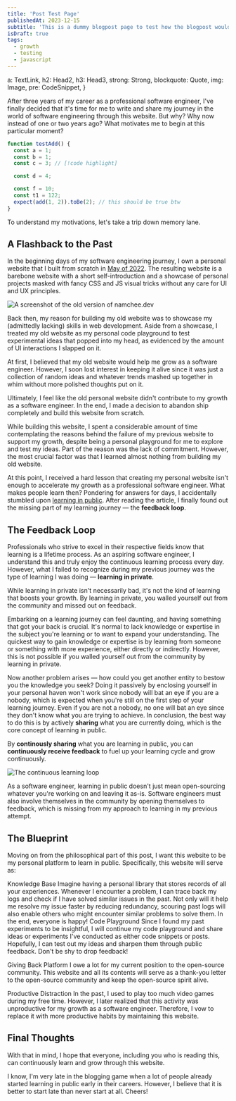 ```yaml
---
title: 'Post Test Page'
publishedAt: 2023-12-15
subtitle: 'This is a dummy blogpost page to test how the blogpost would look'
isDraft: true
tags:
  - growth
  - testing
  - javascript
---
```







  a: TextLink,
  h2: Head2,
  h3: Head3,
  strong: Strong,
  blockquote: Quote,
  img: Image,
  pre: CodeSnippet,
}

After three years of my career as a professional software engineer, I've finally decided that it's time for me to write
and share my journey in the world of software engineering through this website. But why? Why now instead of one or two years ago?
What motivates me to begin at this particular moment?

```ts title=A simple unit test. Surely nothing goes wrong right? 🙃, copyable
function testAdd() {
  const a = 1;
  const b = 1;
  const c = 3; // [!code highlight]

  const d = 4;

  const f = 10;
  const t1 = 122;
  expect(add(1, 2)).toBe(2); // this should be true btw
}
```

To understand my motivations, let's take a trip down memory lane.

## A Flashback to the Past

In the beginning days of my software engineering journey, I own a personal website that I built from scratch
in [May of 2022](https://github.com/Namchee/site/tree/1b54cab8ce574ceb11f69d727547324f42a67b55).
The resulting website is a barebone website with a short self-introduction and a showcase of personal projects
masked with fancy CSS and JS visual tricks without any care for UI and UX principles.

![A screenshot of the old version of namchee.dev](https://res.cloudinary.com/namchee/image/upload/v1/posts/hello-world/old-web)

Back then, my reason for building my old website was to showcase my (admittedly lacking) skills in web development.
Aside from a showcase, I treated my old website as my personal code playground to test
experimental ideas that popped into my head, as evidenced by the amount of UI interactions I slapped on it.

At first, I believed that my old website would help me grow as a software engineer. However, I soon lost
interest in keeping it alive since it was just a collection of random ideas and whatever trends mashed up together in
whim without more polished thoughts put on it.

Ultimately, I feel like the old personal website didn't contribute to my growth as a software engineer.
In the end, I made a decision to abandon ship completely and build this website from scratch.

While building this website, I spent a considerable amount of time contemplating the reasons behind the failure
of my previous website to support my growth, despite being a personal playground for me to explore and test my ideas.
Part of the reason was the lack of commitment.
However, the most crucial factor was that I learned almost nothing from building my old website.

At this point, I received a hard lesson that creating my personal website isn't enough to accelerate my growth as a professional software engineer.
What makes people learn then? Pondering for answers for days, I accidentally stumbled upon [learning in public](https://www.swyx.io/learn-in-public).
After reading the article, I finally found out the missing part of my learning journey &mdash; the **feedback loop**.

## The Feedback Loop

Professionals who strive to excel in their respective fields know that learning is a lifetime process. As an aspiring software engineer,
I understand this and truly enjoy the continuous learning process every day. However, what I failed to recognize during my previous journey was the type
of learning I was doing &mdash; **learning in private**.

While learning in private isn't necessarily bad, it's not the kind of learning that boosts your growth. By learning in private, you walled yourself out
from the community and missed out on feedback.

Embarking on a learning journey can feel daunting, and having something that got your back is crucial. It's normal to lack knowledge or expertise in the subject you're learning
or to want to expand your understanding. The quickest way to gain knowledge or expertise is by learning from someone or something with more experience, either directly
or indirectly. However, this is not possible if you walled yourself out from the community by learning in private.

Now another problem arises — how could you get another entity to bestow you the knowledge you seek? Doing it passively by enclosing yourself in your personal haven won't work
since nobody will bat an eye if you are a nobody, which is expected when you're still on the first step of your learning journey. Even if you are not a nobody, no one
will bat an eye since they don't know what you are trying to achieve. In conclusion, the best way to do this is by actively **sharing** what you are currently doing,
which is the core concept of learning in public.

By **continously sharing** what you are learning in public, you can **continuously receive feedback** to fuel up your learning cycle and grow continuously.

![The continuous learning loop](https://res.cloudinary.com/namchee/image/upload/v1/posts/hello-world/continuous-learning)

As a software engineer, learning in public doesn't just mean open-sourcing whatever you're working on and leaving it as-is. Software engineers must also involve
themselves in the community by opening themselves to feedback, which is missing from my approach to learning in my previous attempt.

## The Blueprint

Moving on from the philosophical part of this post, I want this website to be my personal platform to learn in public. Specifically, this website will serve as:

<dl class=":uno: space-y-6">
  <ListTitle>
    Knowledge Base
  </ListTitle>
  <ListItem>
    Imagine having a personal library that stores records of all your experiences. Whenever I encounter a problem, I can trace back my logs and check if I have solved similar
    issues in the past. Not only will it help me resolve my issue faster by reducing redundancy, scouring past logs will also enable others who might encounter similar problems
    to solve them. In the end, everyone is happy!
  </ListItem>

  <ListTitle>
    Code Playground
  </ListTitle>
  <ListItem>
    Since I found my past experiments to be insightful, I will continue my code playground and share ideas or experiments I've conducted as either code snippets or posts.
    Hopefully, I can test out my ideas and sharpen them through public feedback. Don't be shy to drop feedback!
  </ListItem>

  <ListTitle>Giving Back Platform</ListTitle>
  <ListItem>
    I owe a lot for my current position to the open-source community. This website and all its contents will serve as a thank-you letter to the open-source community
    and keep the open-source spirit alive.
  </ListItem>

  <ListTitle>Productive Distraction</ListTitle>
  <ListItem>
    In the past, I used to play too much video games during my free time. However, I later realized that this activity was unproductive for my growth as a software engineer.
    Therefore, I vow to replace it with more productive habits by maintaining this website.
  </ListItem>
</dl>

## Final Thoughts

With that in mind, I hope that everyone, including you who is reading this, can continuously learn and grow through this website.

I know, I'm very late in the blogging game when a lot of people already started learning in public early in their careers. However, I believe that it is better to start late than never start at all. Cheers!

